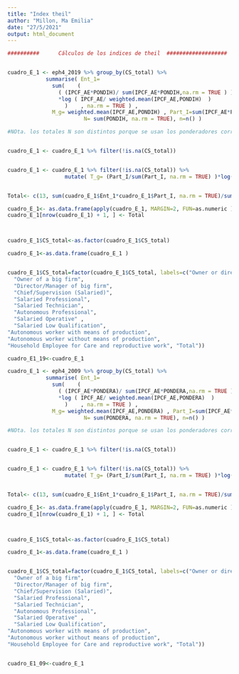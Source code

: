 ```yaml
---
title: "Index theil"
author: "Millon, Ma Emilia"
date: "27/5/2021"
output: html_document
---
```


```r

##########      Cálculos de los indices de theil  ###################


cuadro_E_1 <- eph4_2019 %>% group_by(CS_total) %>% 
 			summarise( Ent_1= 
 			  sum(    (   
 			    ( (IPCF_AE*PONDIH)/ sum(IPCF_AE*PONDIH,na.rm = TRUE ) )
 			    *log ( IPCF_AE/ weighted.mean(IPCF_AE,PONDIH)  ) 
 			      )    , na.rm = TRUE ) ,
 			  M_g= weighted.mean(IPCF_AE,PONDIH) , Part_I=sum(IPCF_AE*PONDIH,na.rm = TRUE ), 
						N= sum(PONDIH, na.rm = TRUE), n=n() )

#NOta. los totales N son distintos porque se usan los ponderadores correspondientes a ingresos.


cuadro_E_1 <- cuadro_E_1 %>% filter(!is.na(CS_total)) 


cuadro_E_1 <- cuadro_E_1 %>% filter(!is.na(CS_total)) %>%
                  mutate( T_g= (Part_I/sum(Part_I, na.rm = TRUE) )*log(M_g/weighted.mean(M_g,N)) ) 


Total<- c(13, sum(cuadro_E_1$Ent_1*cuadro_E_1$Part_I, na.rm = TRUE)/sum(cuadro_E_1$Part_I, na.rm = TRUE),weighted.mean(cuadro_E_1$M_g,cuadro_E_1$N), sum(cuadro_E_1$Part_I, na.rm = TRUE) , sum(cuadro_E_1$N, na.rm = TRUE), sum(cuadro_E_1$n, na.rm = TRUE),   sum( cuadro_E_1$T_g  , na.rm = TRUE)  )

cuadro_E_1<- as.data.frame(apply(cuadro_E_1, MARGIN=2, FUN=as.numeric ))
cuadro_E_1[nrow(cuadro_E_1) + 1, ] <- Total



cuadro_E_1$CS_total<-as.factor(cuadro_E_1$CS_total)

cuadro_E_1<-as.data.frame(cuadro_E_1 )


cuadro_E_1$CS_total=factor(cuadro_E_1$CS_total, labels=c("Owner or director of a Small or Medium-Sized enterprise", 
  "Owner of a big firm", 
  "Director/Manager of big firm", 
  "Chief/Supervision (Salaried)", 
  "Salaried Professional", 
  "Salaried Technician", 
  "Autonomous Professional", 
  "Salaried Operative" , 
  "Salaried Low Qualification",
"Autonomous worker with means of production", 
"Autonomous worker without means of production", 
"Household Employee for Care and reproductive work", "Total"))

cuadro_E1_19<-cuadro_E_1

cuadro_E_1 <- eph4_2009 %>% group_by(CS_total) %>% 
 			summarise( Ent_1= 
 			  sum(    (   
 			    ( (IPCF_AE*PONDERA)/ sum(IPCF_AE*PONDERA,na.rm = TRUE ) )
 			    *log ( IPCF_AE/ weighted.mean(IPCF_AE,PONDERA)  ) 
 			      )    , na.rm = TRUE ) ,
 			  M_g= weighted.mean(IPCF_AE,PONDERA) , Part_I=sum(IPCF_AE*PONDERA,na.rm = TRUE ), 
						N= sum(PONDERA, na.rm = TRUE), n=n() )

#NOta. los totales N son distintos porque se usan los ponderadores correspondientes a ingresos.


cuadro_E_1 <- cuadro_E_1 %>% filter(!is.na(CS_total)) 


cuadro_E_1 <- cuadro_E_1 %>% filter(!is.na(CS_total)) %>%
                  mutate( T_g= (Part_I/sum(Part_I, na.rm = TRUE) )*log(M_g/weighted.mean(M_g,N)) ) 


Total<- c(13, sum(cuadro_E_1$Ent_1*cuadro_E_1$Part_I, na.rm = TRUE)/sum(cuadro_E_1$Part_I, na.rm = TRUE),weighted.mean(cuadro_E_1$M_g,cuadro_E_1$N), sum(cuadro_E_1$Part_I, na.rm = TRUE) , sum(cuadro_E_1$N, na.rm = TRUE), sum(cuadro_E_1$n, na.rm = TRUE),   sum( cuadro_E_1$T_g  , na.rm = TRUE)  )

cuadro_E_1<- as.data.frame(apply(cuadro_E_1, MARGIN=2, FUN=as.numeric ))
cuadro_E_1[nrow(cuadro_E_1) + 1, ] <- Total



cuadro_E_1$CS_total<-as.factor(cuadro_E_1$CS_total)

cuadro_E_1<-as.data.frame(cuadro_E_1 )


cuadro_E_1$CS_total=factor(cuadro_E_1$CS_total, labels=c("Owner or director of a Small or Medium-Sized enterprise", 
  "Owner of a big firm", 
  "Director/Manager of big firm", 
  "Chief/Supervision (Salaried)", 
  "Salaried Professional", 
  "Salaried Technician", 
  "Autonomous Professional", 
  "Salaried Operative" , 
  "Salaried Low Qualification",
"Autonomous worker with means of production", 
"Autonomous worker without means of production", 
"Household Employee for Care and reproductive work", "Total"))


cuadro_E1_09<-cuadro_E_1
```